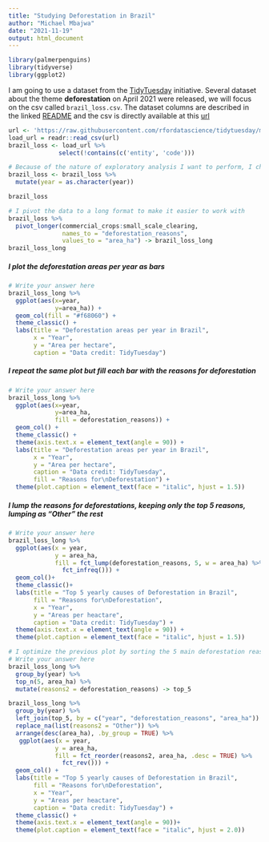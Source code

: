 ```yaml
---
title: "Studying Deforestation in Brazil"
author: "Michael Mbajwa"
date: "2021-11-19"
output: html_document
---
```


```r
library(palmerpenguins)
library(tidyverse)
library(ggplot2)
```


I am going to use a dataset from the [TidyTuesday](https://github.com/rfordatascience/tidytuesday/) initiative. Several dataset about the theme **deforestation** on April 2021 were released, we will focus on the csv called `brazil_loss.csv`. The dataset columns are described in the linked [README](https://github.com/rfordatascience/tidytuesday/blob/master/data/2021/2021-04-06/readme.md) and the csv is directly available at this [url](https://raw.githubusercontent.com/rfordatascience/tidytuesday/master/data/2021/2021-04-06/brazil_loss.csv)


```r
url <- 'https://raw.githubusercontent.com/rfordatascience/tidytuesday/master/data/2021/2021-04-06/brazil_loss.csv'
load_url = readr::read_csv(url)
brazil_loss <- load_url %>%
              select(!contains(c('entity', 'code')))

# Because of the nature of exploratory analysis I want to perform, I change the datatype of year column.
brazil_loss <- brazil_loss %>%
  mutate(year = as.character(year))

brazil_loss
```


```r
# I pivot the data to a long format to make it easier to work with
brazil_loss %>%
  pivot_longer(commercial_crops:small_scale_clearing,
               names_to = "deforestation_reasons",
               values_to = "area_ha") -> brazil_loss_long
brazil_loss_long
```



##### I plot the deforestation areas per year as bars

```r
# Write your answer here
brazil_loss_long %>%
  ggplot(aes(x=year,
             y=area_ha)) +
  geom_col(fill = "#f68060") + 
  theme_classic() + 
  labs(title = "Deforestation areas per year in Brazil",
       x = "Year",
       y = "Area per hectare",
       caption = "Data credit: TidyTuesday")

```


##### I repeat the same plot but fill each bar with the reasons for deforestation

```r
# Write your answer here
brazil_loss_long %>%
  ggplot(aes(x=year,
             y=area_ha, 
             fill = deforestation_reasons)) +
  geom_col() + 
  theme_classic() + 
  theme(axis.text.x = element_text(angle = 90)) +
  labs(title = "Deforestation areas per year in Brazil",
       x = "Year",
       y = "Area per hectare",
       caption = "Data credit: TidyTuesday",
       fill = "Reasons for\nDeforestation") +
  theme(plot.caption = element_text(face = "italic", hjust = 1.5))
```


##### I lump the reasons for deforestations, keeping only the top 5 reasons, lumping as "Other" the rest

```r
# Write your answer here
brazil_loss_long %>%
  ggplot(aes(x = year,
             y = area_ha,
             fill = fct_lump(deforestation_reasons, 5, w = area_ha) %>%
               fct_infreq())) +
  geom_col()+
  theme_classic()+
  labs(title = "Top 5 yearly causes of Deforestation in Brazil",
       fill = "Reasons for\nDeforestation",
       x = "Year",
       y = "Areas per heactare",
       caption = "Data credit: TidyTuesday") +
  theme(axis.text.x = element_text(angle = 90)) +
  theme(plot.caption = element_text(face = "italic", hjust = 1.5))
```


```r
# I optimize the previous plot by sorting the 5 main deforestation reasons
# Write your answer here
brazil_loss_long %>%
  group_by(year) %>%
  top_n(5, area_ha) %>%
  mutate(reasons2 = deforestation_reasons) -> top_5

brazil_loss_long %>%
  group_by(year) %>%
  left_join(top_5, by = c("year", "deforestation_reasons", "area_ha")) %>%
  replace_na(list(reasons2 = "Other")) %>%
  arrange(desc(area_ha), .by_group = TRUE) %>%
   ggplot(aes(x = year,
             y = area_ha,
             fill = fct_reorder(reasons2, area_ha, .desc = TRUE) %>%
               fct_rev())) +
  geom_col() +
  labs(title = "Top 5 yearly causes of Deforestation in Brazil",
       fill = "Reasons for\nDeforestation",
       x = "Year",
       y = "Areas per heactare",
       caption = "Data credit: TidyTuesday") +
  theme_classic() +
  theme(axis.text.x = element_text(angle = 90))+
  theme(plot.caption = element_text(face = "italic", hjust = 2.0))
```


